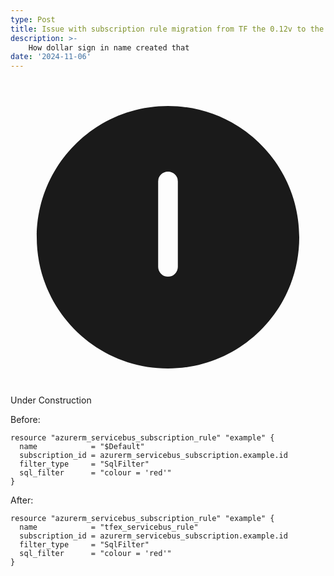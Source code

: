 ```yaml
---
type: Post
title: Issue with subscription rule migration from TF the 0.12v to the 0.13v
description: >-
    How dollar sign in name created that
date: '2024-11-06'
---
```

<div className="warningBorder">
    <svg
        xmlns="http://www.w3.org/2000/svg"
        viewBox="0 0 24 24"
        fill="currentColor"
        className="warningIcon"
    >
        <path d="M12 2C6.477 2 2 6.477 2 12s4.477 10 10 10 10-4.477 10-10S17.523 2 12 2zm-.75 5.75a.75.75 0 011.5 0v6.5a.75.75 0 01-1.5 0v-6.5zm1 9.25a1 1 0 10-2 0 1 1 0 002 0z" />
    </svg>
    <span className="font-bold">Under Construction</span>
</div>


Before:
```
resource "azurerm_servicebus_subscription_rule" "example" {
  name            = "$Default"
  subscription_id = azurerm_servicebus_subscription.example.id
  filter_type     = "SqlFilter"
  sql_filter      = "colour = 'red'"
}
```

After:
```
resource "azurerm_servicebus_subscription_rule" "example" {
  name            = "tfex_servicebus_rule"
  subscription_id = azurerm_servicebus_subscription.example.id
  filter_type     = "SqlFilter"
  sql_filter      = "colour = 'red'"
}
```